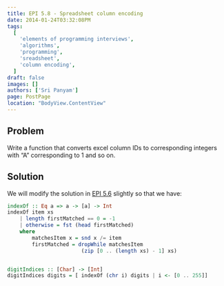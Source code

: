 ```yaml
---
title: EPI 5.8 - Spreadsheet column encoding
date: 2014-01-24T03:32:08PM
tags:
  [
    'elements of programming interviews',
    'algorithms',
    'programming',
    'sreadsheet',
    'column encoding',
  ]
draft: false
images: []
authors: ['Sri Panyam']
page: PostPage
location: "BodyView.ContentView"
---
```


## Problem

Write a function that converts excel column IDs to corresponding integers with “A” corresponding to 1 and so on.

## Solution

We will modify the solution in [EPI 5.6](/blog/epi/primitive-types/string-to-integer-conversion-functions/) slightly so that we have:

```haskell showLineNumbers
indexOf :: Eq a => a -> [a] -> Int
indexOf item xs
    | length firstMatched == 0 = -1
    | otherwise = fst (head firstMatched)
    where
        matchesItem x = snd x /= item
        firstMatched = dropWhile matchesItem
                        (zip [0 .. (length xs) - 1] xs)


digitIndices :: [Char] -> [Int]
digitIndices digits = [ indexOf (chr i) digits | i <- [0 .. 255]]
```
